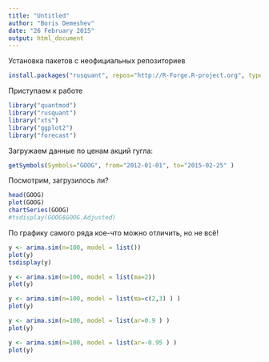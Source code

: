 ```yaml
---
title: "Untitled"
author: "Boris Demeshev"
date: "26 February 2015"
output: html_document
---
```


Установка пакетов с неофициальных репозиториев
```r
install.packages("rusquant", repos="http://R-Forge.R-project.org", type="source")
```

Приступаем к работе
```r
library("quantmod")
library("rusquant")
library("xts")
library("ggplot2")
library("forecast")
```

Загружаем данные по ценам акций гугла:
```r
getSymbols(Symbols="GOOG", from="2012-01-01", to="2015-02-25" )
```

Посмотрим, загрузилось ли?
```r
head(GOOG)
plot(GOOG)
chartSeries(GOOG)
#tsdisplay(GOOG$GOOG.Adjusted)
```

По графику самого ряда кое-что можно отличить, но не всё!
```r
y <- arima.sim(n=100, model = list())
plot(y)
tsdisplay(y)
```

```r
y <- arima.sim(n=100, model = list(ma=2))
plot(y)
```


```r
y <- arima.sim(n=100, model = list(ma=c(2,3) ) )
plot(y)
```

```r
y <- arima.sim(n=100, model = list(ar=0.9 ) )
plot(y)
```

```r
y <- arima.sim(n=100, model = list(ar=-0.95 ) )
plot(y)
```


